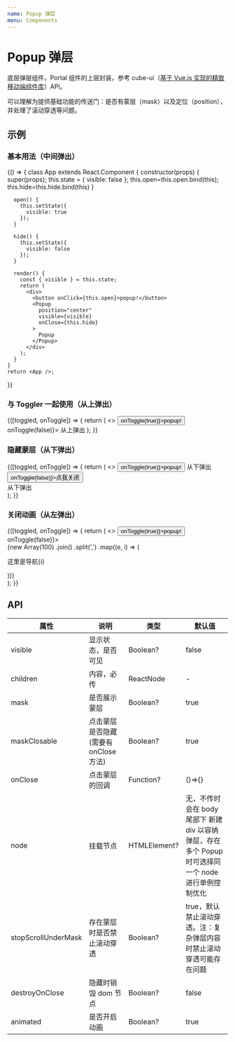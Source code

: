 ```yaml
---
name: Popup 弹层
menu: Components
---
```



# Popup 弹层

底层弹层组件，Portal 组件的上层封装，参考 cube-ui（[基于 Vue.js 实现的精致移动端组件库](https://didi.github.io/cube-ui/#/zh-CN)）API。

可以理解为提供基础功能的传送门：是否有蒙层（mask）以及定位（position），并处理了滚动穿透等问题。

## 示例

### 基本用法（中间弹出）

<Playground>
  {() => {
    class App extends React.Component {
      constructor(props) {
        super(props);
        this.state = {
          visible: false
        };
        this.open=this.open.bind(this);        
        this.hide=this.hide.bind(this)
      }

      open() {
        this.setState({
          visible: true
        });
      }

      hide() {
        this.setState({
          visible: false
        });
      }

      render() {
        const { visible } = this.state;
        return (
          <div>
            <button onClick={this.open}>popup!</button>
            <Popup
              position="center"
              visible={visible}
              onClose={this.hide}
            >
              Popup
            </Popup>
          </div>
        );
      }
    }
    return <App />;

}}

</Playground>

### 与 Toggler 一起使用（从上弹出）

<Playground>
  <Toggler>
    {([toggled, onToggle]) => {
      return (
        <>
          <button onClick={() => onToggle(true)}>popup!</button>
          <Popup visible={toggled} position="top" onClose={() => onToggle(false)}>
            从上弹出
          </Popup>
        </>
      );
    }}
  </Toggler>
</Playground>

### 隐藏蒙层（从下弹出）

<Playground>
  <Toggler>
    {([toggled, onToggle]) => {
      return (
        <>
          <button onClick={() => onToggle(true)}>popup!</button>
          <Popup mask={false} visible={toggled} position="bottom">
            从下弹出 <br />
            <button onClick={() => onToggle(false)}>点我关闭</button> <br />
            从下弹出 <br />
          </Popup>
        </>
      );
    }}
  </Toggler>
</Playground>

### 关闭动画（从左弹出）

<Playground>
  <Toggler>
    {([toggled, onToggle]) => {
      return (
        <>
          <button onClick={() => onToggle(true)}>popup!</button>
          <Popup animated={false} visible={toggled} position="left" onClose={() => onToggle(false)}>
            <div
              style={{
                width: '240px',
                textAlign: 'center',
                padding: '20px'
              }}
            >
              {new Array(100)
                .join()
                .split(',')
                .map((e, i) => (
                  <p key={i}>这里是导航{i}</p>
                ))}
            </div>
          </Popup>
        </>
      );
    }}
  </Toggler>
</Playground>

## API

| 属性                | 说明                                  | 类型         | 默认值                                                                                              |
| ------------------- | ------------------------------------- | ------------ | --------------------------------------------------------------------------------------------------- |
| visible             | 显示状态，是否可见                    | Boolean?     | false                                                                                               |
| children            | 内容，必传                            | ReactNode    | -                                                                                                   |
| mask                | 是否展示蒙层                          | Boolean?     | true                                                                                                |
| maskClosable        | 点击蒙层是否隐藏(需要有 onClose 方法) | Boolean?     | true                                                                                                |
| onClose             | 点击蒙层的回调                        | Function?    | ()=>{}                                                                                              |
| node                | 挂载节点                              | HTMLElement? | 无，不传时会在 body 尾部下 新建 div 以容纳弹层，存在多个 Popup 时可选择同一个 node 进行单例控制优化 |
| stopScrollUnderMask | 存在蒙层时是否禁止滚动穿透            | Boolean?     | true，默认禁止滚动穿透。注：复杂弹层内容时禁止滚动穿透可能存在问题                                  |
| destroyOnClose      | 隐藏时销毁 dom 节点                   | Boolean?     | false                                                                                               |
| animated            | 是否开启动画                          | Boolean?     | true                                                                                                |
